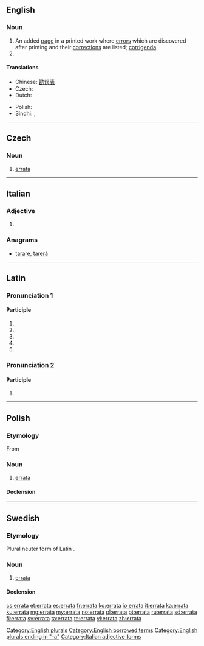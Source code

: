 ==English==

===Noun===
{{head|en|noun}}

# An added [[page]] in a printed work where [[error]]s which are discovered after printing and their [[correction]]s are listed; [[corrigenda]].
# {{plural of|erratum|lang=en}}[[Category:English plurals]]

====Translations====
{{trans-top|an added page in a printed work}}
* Chinese: [[勘误表]]
* Czech: {{t+|cs|errata|n}}
* Dutch: {{t|nl|errata}}
{{trans-mid}}
* Polish: {{l|pl|errata}} {{g|f}}
* Sindhi: {{t+|sd|چُڪَنامو|m}}, {{l|sd|ڀُلَنامو|m}}
{{trans-bottom}}

[[Category:English borrowed terms]]
[[Category:English plurals ending in "-a"]]

----

==Czech==

===Noun===
{{cs-noun|g=n}}

# [[#English|errata]] {{gloss|an added page in a printed work where errors which are discovered after printing and their corrections are listed}}

----

==Italian==

===Adjective===
{{head|it}} {{g|s}}

# {{feminine of|errato|lang=it}}

===Anagrams===
* [[tarare#Italian|tarare]], [[tarerà#Italian|tarerà]]

[[Category:Italian adjective forms]]

----

==Latin==

===Pronunciation 1===
{{rfc-pron-n|Pronunciation 1|lang=la}}

====Participle====
{{la-part-form|errāta}}
# {{inflection of|errātus||nom|f|s|lang=la}}
# {{inflection of|errātus||nom|n|p|lang=la}}
# {{inflection of|errātus||acc|n|p|lang=la}}
# {{inflection of|errātus||voc|f|s|lang=la}}
# {{inflection of|errātus||voc|n|p|lang=la}}

===Pronunciation 2===

====Participle====
{{la-part-form|errātā}}
# {{inflection of|errātus||abl|f|s|lang=la}}

----

==Polish==

===Etymology===
From {{etyl|la|pl}}

===Noun===
{{pl-noun|f}}

# [[#English|errata]]

====Declension====
{{pl-decl-noun-f|erra|t}}

----

==Swedish==

===Etymology===
Plural neuter form of Latin {{l|la|erratus}}.

===Noun===
{{sv-noun|c}}

# [[#English|errata]]

====Declension====
{{sv-noun-reg-or|1=errat}}

[[cs:errata]]
[[et:errata]]
[[es:errata]]
[[fr:errata]]
[[ko:errata]]
[[io:errata]]
[[it:errata]]
[[ka:errata]]
[[ku:errata]]
[[mg:errata]]
[[my:errata]]
[[no:errata]]
[[pl:errata]]
[[pt:errata]]
[[ru:errata]]
[[sd:errata]]
[[fi:errata]]
[[sv:errata]]
[[ta:errata]]
[[te:errata]]
[[vi:errata]]
[[zh:errata]]